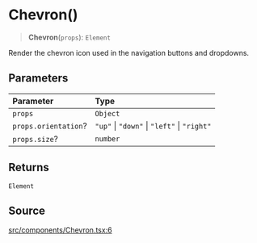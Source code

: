 # Chevron()

<a id="undefined" name="undefined"></a>

> **Chevron**(`props`): `Element`

Render the chevron icon used in the navigation buttons and dropdowns.

## Parameters

| Parameter | Type |
| :------ | :------ |
| `props` | `Object` |
| `props.orientation`? | `"up"` \| `"down"` \| `"left"` \| `"right"` |
| `props.size`? | `number` |

## Returns

`Element`

## Source

[src/components/Chevron.tsx:6](https://github.com/gpbl/react-day-picker/blob/next/src/components/Chevron.tsx#L6)
